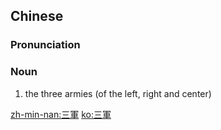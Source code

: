 {{also|三军}}
==Chinese==
{{zh-forms|s=三军}}

===Pronunciation===
{{zh-pron
|m=sānjūn
|c=saam1 gwan1
|mn=sam-kun/twv:saⁿ-kun
|cat=n
}}

===Noun===
{{zh-noun}}

# {{lb|zh|archaic}} the three armies (of the left, right and center)

[[zh-min-nan:三軍]]
[[ko:三軍]]